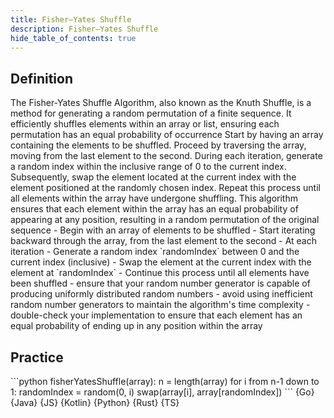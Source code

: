 ```yaml
---
title: Fisher–Yates Shuffle
description: Fisher–Yates Shuffle
hide_table_of_contents: true
---
```





## Definition

<Tabs>
  <TabItem value="definition" label="Definition">
    The Fisher-Yates Shuffle Algorithm, also known as the Knuth Shuffle, is a method for generating a random permutation of a finite sequence. It efficiently shuffles elements within an array or list, ensuring each permutation has an equal probability of occurrence
  </TabItem>
  <TabItem value="how" label="Explanation">
    Start by having an array containing the elements to be shuffled. Proceed by traversing the array, moving from the last element to the second. During each iteration, generate a random index within the inclusive range of 0 to the current index. Subsequently, swap the element located at the current index with the element positioned at the randomly chosen index. Repeat this process until all elements within the array have undergone shuffling. This algorithm ensures that each element within the array has an equal probability of appearing at any position, resulting in a random permutation of the original sequence
  </TabItem>
  <TabItem value="guidance" label="Guidance">
    - Begin with an array of elements to be shuffled
    - Start iterating backward through the array, from the last element to the second
    - At each iteration
      - Generate a random index `randomIndex` between 0 and the current index (inclusive)
      - Swap the element at the current index with the element at `randomIndex`
    - Continue this process until all elements have been shuffled
  </TabItem>
  <TabItem value="tips" label="Tips">
    - ensure that your random number generator is capable of producing uniformly distributed random numbers
    - avoid using inefficient random number generators to maintain the algorithm's time complexity
    - double-check your implementation to ensure that each element has an equal probability of ending up in any position within the array
  </TabItem>
</Tabs>

## Practice

<Tabs>
  <TabItem value="practice" label="Practice">
    ```python
    fisherYatesShuffle(array):
      n = length(array)
      for i from n-1 down to 1:
        randomIndex = random(0, i)
        swap(array[i], array[randomIndex])
    ```
  </TabItem>
  <TabItem value="solution" label="Solution">
    <Tabs queryString="code">
      <TabItem
        value="go"
        label=""
        attributes={{ title: "Go Lang", className: "code_lang go m" }}
      >
        <CodeBlock language="go">{Go}</CodeBlock>
      </TabItem>
      <TabItem
        value="java"
        label=""
        attributes={{ title: "Java", className: "code_lang java m" }}
      >
        <CodeBlock language="java">{Java}</CodeBlock>
      </TabItem>
      <TabItem
        value="js"
        label=""
        attributes={{ title: "JavaScript", className: "code_lang js m" }}
      >
        <CodeBlock language="js">{JS}</CodeBlock>
      </TabItem>
      <TabItem
        value="kotlin"
        label=""
        attributes={{ title: "Kotlin", className: "code_lang kotlin m" }}
      >
        <CodeBlock language="kotlin">{Kotlin}</CodeBlock>
      </TabItem>
      <TabItem
        value="python"
        label=""
        attributes={{ title: "Python", className: "code_lang python m" }}
      >
        <CodeBlock language="python">{Python}</CodeBlock>
      </TabItem>
      <TabItem
        value="rust"
        label=""
        attributes={{ title: "Rust", className: "code_lang rust m" }}
      >
        <CodeBlock language="rust">{Rust}</CodeBlock>
      </TabItem>
      <TabItem
        value="ts"
        label=""
        attributes={{ title: "TypeScript", className: "code_lang ts m" }}
      >
        <CodeBlock language="ts">{TS}</CodeBlock>
      </TabItem>
    </Tabs>
  </TabItem>
</Tabs>
